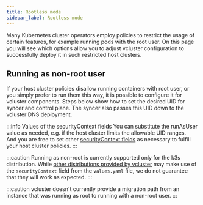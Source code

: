 ```yaml
---
title: Rootless mode
sidebar_label: Rootless mode
---
```



Many Kubernetes cluster operators employ policies to restrict the usage of certain features, for example running pods with the root user.
On this page you will see which options allow you to adjust vcluster configuration to successfully deploy it in such restricted host clusters.

## Running as non-root user
If your host cluster policies disallow running containers with root user, or you simply prefer to run them this way, it is possible to configure it for vcluster components. Steps below show how to set the desired UID for syncer and control plane. The syncer also passes this UID down to the vcluster DNS deployment.

<NonRootSegment/>

:::info Values of the securityContext fields
You can substitute the runAsUser value as needed, e.g. if the host cluster limits the allowable UID ranges.  
And you are free to set other [securityContext fields](https://kubernetes.io/docs/reference/generated/kubernetes-api/v1.22/#podsecuritycontext-v1-core) as necessary to fulfill your host cluster policies.
:::

:::caution
Running as non-root is currently supported only for the k3s distribution. While [other distributions provided by vcluster](../deploying-vclusters/supported-distros.mdx) may make use of the `securityContext` field from the `values.yaml` file, we do not guarantee that they will work as expected.
:::

:::caution
vcluster doesn't currently provide a migration path from an instance that was running as root to running with a non-root user.
:::